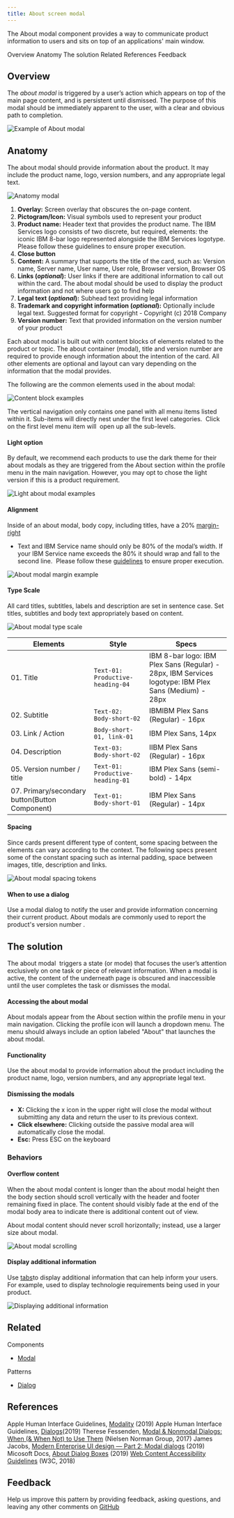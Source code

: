 ```yaml
---
title: About screen modal
---
```


<PageDescription>

The About modal component provides a way to communicate product information to users and sits on top of an applications' main window.

</PageDescription>

<AnchorLinks>
  <AnchorLink>Overview</AnchorLink>
  <AnchorLink>Anatomy</AnchorLink>
  <AnchorLink>The solution</AnchorLink>
  <AnchorLink>Related</AnchorLink>
  <AnchorLink>References</AnchorLink>
  <AnchorLink>Feedback</AnchorLink>
</AnchorLinks>

## Overview

The _about modal_ is triggered by a user’s action which appears on top of the main page content, and is persistent until dismissed. The purpose of this modal should be immediately apparent to the user, with a clear and obvious path to completion.

![Example of About modal](images/1.png)

## Anatomy

The about modal should provide information about the product. It may include the product name, logo, version numbers, and any appropriate legal text.

![Anatomy modal](images/2.png)

1. **Overlay:** Screen overlay that obscures the on-page content.
2. **Pictogram/Icon:** Visual symbols used to represent your product
3. **Product name:** Header text that provides the product name. The IBM Services logo consists of two discrete, but required, elements: the iconic IBM 8-bar logo represented alongside the IBM Services logotype. Please follow these guidelines to ensure proper execution.
4. **Close button**
5. **Content:** A summary that supports the title of the card, such as: Version name, Server name, User name, User role, Browser version, Browser OS
7. **Links (_optional_):** User links if there are additional information to call out within the card. The about modal should be used to display the product information and not where users go to find help
8. **Legal text (_optional_):** Subhead text providing legal information
9. **Trademark and copyright information (_optional_):** Optionally include legal text. Suggested format for copyright - Copyright (c) 2018 Company
10. **Version number:** Text that provided information on the version number of your product

Each about modal is built out with content blocks of elements related to the product or topic. The about container (modal), title and version number are required to provide enough information about the intention of the card. All other elements are optional and layout can vary depending on the information that the modal provides.

The following are the common elements used in the about modal: 

![Content block examples](images/13.png)

The vertical navigation only contains one panel with all menu items listed within it. Sub-items will directly nest under the first level categories.  Click on the first level menu item will  open up all the sub-levels.

#### Light option

By default, we recommend each products to use the dark theme for their about modals as they are triggered from the About section within the profile menu in the main navigation. However, you may opt to chose the light version if this is a product requirement.

![Light about modal examples](images/16.png)

#### Alignment

Inside of an about modal, body copy, including titles, have a 20% [margin-right](https://www.carbondesignsystem.com/components/modal/style#margin-right)
- Text and IBM Service name should only be 80% of the modal’s width. If your IBM Service name exceeds the 80% it should wrap and fall to the second line.  Please follow these [guidelines](hhttps://www.ibm.com/brand/systems/services/logo/) to ensure proper execution.

![About modal margin example](images/7.png)

#### Type Scale

All card titles, subtitles, labels and description are set in sentence case. Set titles, subtitles and body text appropriately based on content.

![About modal type scale](images/8.png)

| Elements                                        |      Style                      |   Specs                                                       |
| -------------                                  | -------------------------------- | --------------------------------                              |
| 01. Title                                      | `Text-01: Productive-heading-04` | IBM 8-bar logo: IBM Plex Sans (Regular) - 28px, IBM Services logotype: IBM Plex Sans (Medium) - 28px |
| 02. Subtitle                                   |   `Text-02: Body-short-02`    |   IBMIBM Plex Sans (Regular) - 16px |
| 03. Link / Action                              |   `Body-short-01, link-01`  |    IBM Plex Sans, 14px |
| 04. Description                                |   `Text-03: Body-short-02`    |    IIBM Plex Sans (Regular) - 16px |
| 05. Version number / title                      |   `Text-01: Productive-heading-01`   |    IBM Plex Sans (semi-bold) - 14px |
| 07. Primary/secondary button(Button Component) |   `Text-01: Body-short-01`    |    IBM Plex Sans (Regular) - 14px |

#### Spacing

Since cards present different type of content, some spacing between the elements can vary according to the context. The following specs present some of the constant spacing such as internal padding, space between images, title, description and links.

![About modal spacing tokens](images/14.png)

#### When to use a dialog

Use a modal dialog to notify the user and provide information concerning their current product. About modals are commonly used to report the product's version number .

## The solution

The about modal  triggers a state (or mode) that focuses the user’s attention exclusively on one task or piece of relevant information. When a modal is active, the content of the underneath page is obscured and inaccessible until the user completes the task or dismisses the modal.

#### Accessing the about modal

About modals appear from the About section within the profile menu in your main navigation. Clicking the profile icon will launch a dropdown menu. The menu should always include an option labeled "About" that launches the about modal.

#### Functionality

Use the about modal to provide information about the product including the product name, logo, version numbers, and any appropriate legal text.

#### Dismissing the modals

- **X:** Clicking the x icon in the upper right will close the modal without submitting any data and return the user to its previous context.
- **Click elsewhere:** Clicking outside the passive modal area will automatically close the modal.
- **Esc:** Press ESC on the keyboard

### Behaviors

#### Overflow content

When the about modal content is longer than the about modal height then the body section should scroll vertically with the header and footer remaining fixed in place. The content should visibly fade at the end of the modal body area to indicate there is additional content out of view.

About modal content should never scroll horizontally; instead, use a larger size about modal.

![About modal scrolling](images/11.png)

#### Display additional information

Use [tabs](https://www.carbondesignsystem.com/components/tabs/usage)to display additional information that can help inform your users. For example, used to display technologie requirements being used in your product.

![Displaying additional information](images/12.png)

## Related

Components
- [Modal](https://www.carbondesignsystem.com/components/modal/usage)

Patterns
- [Dialog](https://www.carbondesignsystem.com/patterns/dialog-pattern)

## References

Apple Human Interface Guidelines, [Modality](https://developer.apple.com/design/human-interface-guidelines/ios/app-architecture/modality/)
 (2019)
Apple Human Interface Guidelines, [Dialogs](https://developer.apple.com/design/human-interface-guidelines/macos/windows-and-views/dialogs/)(2019)
Therese Fessenden, [Modal & Nonmodal Dialogs: When (& When Not) to Use Them](https://www.nngroup.com/articles/modal-nonmodal-dialog/) (Nielsen Norman Group, 2017)
James Jacobs, [Modern Enterprise UI design — Part 2: Modal dialogs](https://medium.com/pulsar/modern-enterprise-ui-design-part-2-modal-dialogs-2ccd3cc33c92) (2019)
Micosoft Docs, [About Dialog Boxes](https://docs.microsoft.com/en-us/windows/win32/dlgbox/about-dialog-boxes) (2019)
[Web Content Accessibility Guidelines](https://www.w3.org/WAI/standards-guidelines/wcag/) (W3C, 2018)


## Feedback

Help us improve this pattern by providing feedback, asking questions, and leaving any other comments on [GitHub](https://github.com/carbon-design-system/carbon-website/issues/new?assignees=&labels=feedback&template=feedback.md)